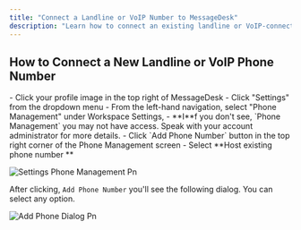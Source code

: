 ```yaml
---
title: "Connect a Landline or VoIP Number to MessageDesk"
description: "Learn how to connect an existing landline or VoIP-connected number to MessageDesk for text messaging."
---
```


## How to Connect a New Landline or VoIP Phone Number

<Steps>
  <Step title="Navigate to Settings" iconType="regular" stepNumber={1} titleSize="h3">
    - Click your profile image in the top right of MessageDesk
    - Click "Settings" from the dropdown menu
  </Step>
  <Step title="Click Phone Management" stepNumber={2} titleSize="h3">
    - From the left-hand navigation, select "Phone Management" under Workspace Settings,
      - **I**f you don't see, `Phone Management` you may not have access. Speak with your account administrator for more details.
  </Step>
  <Step title="Click `Add Phone Number` " stepNumber={3} titleSize="h3">
    - Click `Add Phone Number` button in the top right corner of the Phone Management screen
    - Select **Host existing phone number **
  </Step>
</Steps>

![Settings Phone Management Pn](/images/settings-phone-management.png)

After clicking, `Add Phone Number` you'll see the following dialog. You can select any option.

![Add Phone Dialog Pn](/images/add-phone-dialog.png)